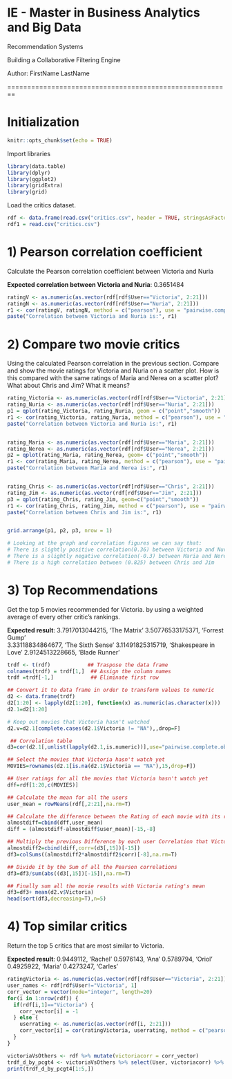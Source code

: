 # IE - Master in Business Analytics and Big Data
Recommendation Systems

Building a Collaborative Filtering Engine

Author: FirstName LastName

========================================================

# Initialization
```{r setup, include=FALSE}
knitr::opts_chunk$set(echo = TRUE)
```

Import libraries
```{r}
library(data.table)
library(dplyr)
library(ggplot2)
library(gridExtra)
library(grid)
```
Load the critics dataset.

```{r}
rdf <- data.frame(read.csv("critics.csv", header = TRUE, stringsAsFactors = FALSE))
rdf1 = read.csv("critics.csv")
```

# 1) Pearson correlation coefficient 
Calculate the Pearson correlation coefficient between Victoria and Nuria

**Expected correlation between Victoria and Nuria**: 0.3651484

```{r fig.width=7, fig.height=6}
ratingV <- as.numeric(as.vector(rdf[rdf$User=="Victoria", 2:21]))
ratingN <- as.numeric(as.vector(rdf[rdf$User=="Nuria", 2:21]))
r1 <- cor(ratingV, ratingN, method = c("pearson"), use = "pairwise.complete.obs")
paste("Correlation between Victoria and Nuria is:", r1)

```

# 2) Compare two movie critics
Using the calculated Pearson correlation in the previous section. Compare and show the movie ratings for Victoria and Nuria on a scatter plot. How is this compared with the same ratings of Maria and Nerea on a scatter plot? What about Chris and Jim? What it means?
```{r}
rating_Victoria <- as.numeric(as.vector(rdf[rdf$User=="Victoria", 2:21]))
rating_Nuria <- as.numeric(as.vector(rdf[rdf$User=="Nuria", 2:21]))
p1 = qplot(rating_Victoria, rating_Nuria, geom = c("point","smooth"))
r1 <- cor(rating_Victoria, rating_Nuria, method = c("pearson"), use = "pairwise.complete.obs")
paste("Correlation between Victoria and Nuria is:", r1)


rating_Maria <- as.numeric(as.vector(rdf[rdf$User=="Maria", 2:21]))
rating_Nerea <- as.numeric(as.vector(rdf[rdf$User=="Nerea", 2:21]))
p2 = qplot(rating_Maria, rating_Nerea, geom= c("point","smooth"))
r1 <- cor(rating_Maria, rating_Nerea, method = c("pearson"), use = "pairwise.complete.obs")
paste("Correlation between Maria and Nerea is:", r1)


rating_Chris <- as.numeric(as.vector(rdf[rdf$User=="Chris", 2:21]))
rating_Jim <- as.numeric(as.vector(rdf[rdf$User=="Jim", 2:21]))
p3 = qplot(rating_Chris, rating_Jim, geom=c("point","smooth"))
r1 <- cor(rating_Chris, rating_Jim, method = c("pearson"), use = "pairwise.complete.obs")
paste("Correlation between Chris and Jim is:", r1)


grid.arrange(p1, p2, p3, nrow = 1)

# Looking at the graph and correlation figures we can say that:
# There is slightly positive correlation(0.36) between Victoria and Nuria
# There is a slightly negative correlation(-0.3) between Maria and Nerea
# There is a high correlation between (0.825) between Chris and Jim

```


# 3) Top Recommendations 
Get the top 5 movies recommended for Victoria. by using a weighted average of every other critic's rankings.

**Expected result**:
3.7917013044215, 'The Matrix'
3.50776533175371, 'Forrest Gump'     
3.33118834864677, 'The Sixth Sense' 
3.11491825315719, 'Shakespeare in Love'
2.9124513228665, 'Blade Runner'

```{r fig.width=7, fig.height=6}
trdf <- t(rdf)            ## Traspose the data frame
colnames(trdf) = trdf[1,]  ## Assign the column names
trdf =trdf[-1,]            ## Eliminate first row

## Convert it to data frame in order to transform values to numeric
d2 <- data.frame(trdf) 
d2[1:20] <- lapply(d2[1:20], function(x) as.numeric(as.character(x)))
d2.1=d2[1:20]

# Keep out movies that Victoria hasn't watched
d2.v=d2.1[complete.cases(d2.1$Victoria != "NA"),,drop=F]

 ## Correlation table
d3=cor(d2.1[,unlist(lapply(d2.1,is.numeric))],use="pairwise.complete.obs")

## Select the movies that Victoria hasn't watch yet
MOVIES=rownames(d2.1[is.na(d2.1$Victoria == "NA"),15,drop=F])

## User ratings for all the movies that Victoria hasn't watch yet
dff=rdf[1:20,c(MOVIES)]

## Calculate the mean for all the users
user_mean = rowMeans(rdf[,2:21],na.rm=T)

## Calculate the difference between the Rating of each movie with its respective User Mean
almostdiff=cbind(dff,user_mean)
diff = (almostdiff-almostdiff$user_mean)[-15,-8]

## Multiply the previous Difference by each user Correlation that Victoria.
almostdiff2=cbind(diff,corr=(d3[,15])[-15])
df3=colSums((almostdiff2*almostdiff2$corr)[-8],na.rm=T)

## Divide it by the Sum of all the Pearson correlations
df3=df3/sum(abs((d3[,15])[-15]),na.rm=T)

## Finally sum all the movie results with Victoria rating's mean
df3=df3+ mean(d2.v$Victoria)
head(sort(df3,decreasing=T),n=5)

```

# 4) Top similar critics
Return the top 5 critics that are most similar to Victoria. 

**Expected result**:
0.9449112, 'Rachel'
0.5976143, 'Ana' 
0.5789794, 'Oriol'
0.4925922, 'Maria'
0.4273247, 'Carles'

```{r fig.width=7, fig.height=6}

ratingVictoria <- as.numeric(as.vector(rdf[rdf$User=="Victoria", 2:21]))
user_names <- rdf[rdf$User!="Victoria", 1]
corr_vector = vector(mode="integer", length=20)
for(i in 1:nrow(rdf)) {
  if(rdf[i,1]=="Victoria") {
    corr_vector[i] = -1
  } else {
    userrating <- as.numeric(as.vector(rdf[i, 2:21]))
    corr_vector[i] = cor(ratingVictoria, userrating, method = c("pearson"), use = "pairwise.complete.obs")
  }
}

victoriaVsOthers <- rdf %>% mutate(victoriacorr = corr_vector)
trdf_d_by_pcgt4 <- victoriaVsOthers %>% select(User, victoriacorr) %>% arrange(desc(victoriaVsOthers$victoriacorr))
print(trdf_d_by_pcgt4[1:5,])

```